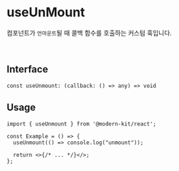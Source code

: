 # useUnMount

컴포넌트가 `언마운트`될 때 콜백 함수를 호출하는 커스텀 훅입니다.

<br />

## Interface
```tsx
const useUnmount: (callback: () => any) => void
```

## Usage

```tsx
import { useUnmount } from '@modern-kit/react';

const Example = () => {
  useUnmount(() => console.log("unmount"));

  return <>{/* ... */}</>;
};